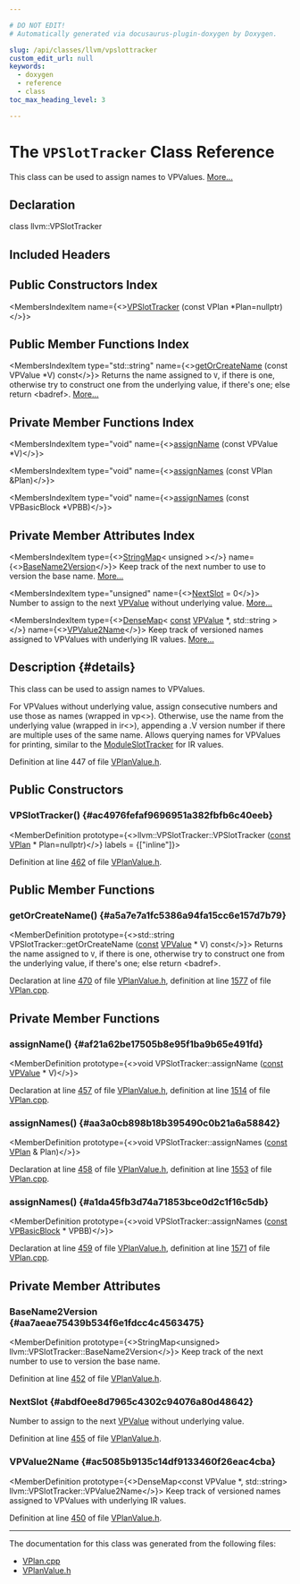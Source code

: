 ```yaml
---

# DO NOT EDIT!
# Automatically generated via docusaurus-plugin-doxygen by Doxygen.

slug: /api/classes/llvm/vpslottracker
custom_edit_url: null
keywords:
  - doxygen
  - reference
  - class
toc_max_heading_level: 3

---
```





# The `VPSlotTracker` Class Reference

<DoxygenPage pluginConfig={pluginConfig}>

This class can be used to assign names to VPValues. <a href="#details">More...</a>

## Declaration

<CodeBlock>class llvm::VPSlotTracker</CodeBlock>

## Included Headers

<IncludesList>
<IncludesListItem
  filePath="Transforms/Vectorize/VPlanValue.h"
  permalink="/docs/api/files/lib/lib/transforms/lib/transforms/vectorize/vplanvalue-h"
  isLocal="true" />
</IncludesList>

## Public Constructors Index

<MembersIndex>

<MembersIndexItem
  name={<><a href="#ac4976fefaf9696951a382fbfb6c40eeb">VPSlotTracker</a> (const VPlan &#42;Plan=nullptr)</>}>
</MembersIndexItem>

</MembersIndex>

## Public Member Functions Index

<MembersIndex>

<MembersIndexItem
  type="std::string"
  name={<><a href="#a5a7e7a1fc5386a94fa15cc6e157d7b79">getOrCreateName</a> (const VPValue &#42;V) const</>}>
Returns the name assigned to <code>V</code>, if there is one, otherwise try to construct one from the underlying value, if there&#39;s one; else return &lt;badref&gt;. <a href="#a5a7e7a1fc5386a94fa15cc6e157d7b79">More...</a>
</MembersIndexItem>

</MembersIndex>

## Private Member Functions Index

<MembersIndex>

<MembersIndexItem
  type="void"
  name={<><a href="#af21a62be17505b8e95f1ba9b65e491fd">assignName</a> (const VPValue &#42;V)</>}>
</MembersIndexItem>

<MembersIndexItem
  type="void"
  name={<><a href="#aa3a0cb898b18b395490c0b21a6a58842">assignNames</a> (const VPlan &amp;Plan)</>}>
</MembersIndexItem>

<MembersIndexItem
  type="void"
  name={<><a href="#a1da45fb3d74a71853bce0d2c1f16c5db">assignNames</a> (const VPBasicBlock &#42;VPBB)</>}>
</MembersIndexItem>

</MembersIndex>

## Private Member Attributes Index

<MembersIndex>

<MembersIndexItem
  type={<><a href="/docs/api/classes/llvm/stringmap">StringMap</a>&lt; unsigned &gt;</>}
  name={<><a href="#aa7aeae75439b534f6e1fdcc4c4563475">BaseName2Version</a></>}>
Keep track of the next number to use to version the base name. <a href="#aa7aeae75439b534f6e1fdcc4c4563475">More...</a>
</MembersIndexItem>

<MembersIndexItem
  type="unsigned"
  name={<><a href="#abdf0ee8d7965c4302c94076a80d48642">NextSlot</a> = 0</>}>
Number to assign to the next <a href="/docs/api/classes/llvm/vpvalue">VPValue</a> without underlying value. <a href="#abdf0ee8d7965c4302c94076a80d48642">More...</a>
</MembersIndexItem>

<MembersIndexItem
  type={<><a href="/docs/api/classes/llvm/densemap">DenseMap</a>&lt; <a href="/docs/api/files/lib/lib/target/lib/target/aarch64/aarch64promoteconstant-cpp/#a90f8350fecae261c25be85d38b451bff">const</a> <a href="/docs/api/classes/llvm/vpvalue">VPValue</a> &#42;, std::string &gt;</>}
  name={<><a href="#ac5085b9135c14df9133460f26eac4cba">VPValue2Name</a></>}>
Keep track of versioned names assigned to VPValues with underlying IR values. <a href="#ac5085b9135c14df9133460f26eac4cba">More...</a>
</MembersIndexItem>

</MembersIndex>

## Description {#details}

This class can be used to assign names to VPValues.

For VPValues without underlying value, assign consecutive numbers and use those as names (wrapped in vp&lt;&gt;). Otherwise, use the name from the underlying value (wrapped in ir&lt;&gt;), appending a .V version number if there are multiple uses of the same name. Allows querying names for VPValues for printing, similar to the <a href="/docs/api/classes/llvm/moduleslottracker">ModuleSlotTracker</a> for IR values.

Definition at line 447 of file <a href="/docs/api/files/lib/lib/transforms/lib/transforms/vectorize/vplanvalue-h">VPlanValue.h</a>.

<SectionDefinition>

## Public Constructors

### VPSlotTracker() {#ac4976fefaf9696951a382fbfb6c40eeb}

<MemberDefinition
  prototype={<>llvm::VPSlotTracker::VPSlotTracker (<a href="/docs/api/files/lib/lib/target/lib/target/aarch64/aarch64promoteconstant-cpp/#a90f8350fecae261c25be85d38b451bff">const</a> <a href="/docs/api/classes/llvm/vplan">VPlan</a> &#42; Plan=nullptr)</>}
  labels = {["inline"]}>

Definition at line <a href="/docs/api/files/lib/lib/transforms/lib/transforms/vectorize/vplanvalue-h/#l00462">462</a> of file <a href="/docs/api/files/lib/lib/transforms/lib/transforms/vectorize/vplanvalue-h">VPlanValue.h</a>.
</MemberDefinition>

</SectionDefinition>

<SectionDefinition>

## Public Member Functions

### getOrCreateName() {#a5a7e7a1fc5386a94fa15cc6e157d7b79}

<MemberDefinition
  prototype={<>std::string VPSlotTracker::getOrCreateName (<a href="/docs/api/files/lib/lib/target/lib/target/aarch64/aarch64promoteconstant-cpp/#a90f8350fecae261c25be85d38b451bff">const</a> <a href="/docs/api/classes/llvm/vpvalue">VPValue</a> &#42; V) const</>}>
Returns the name assigned to <code>V</code>, if there is one, otherwise try to construct one from the underlying value, if there&#39;s one; else return &lt;badref&gt;.

Declaration at line <a href="/docs/api/files/lib/lib/transforms/lib/transforms/vectorize/vplanvalue-h/#l00470">470</a> of file <a href="/docs/api/files/lib/lib/transforms/lib/transforms/vectorize/vplanvalue-h">VPlanValue.h</a>, definition at line <a href="/docs/api/files/lib/lib/transforms/lib/transforms/vectorize/vplan-cpp/#l01577">1577</a> of file <a href="/docs/api/files/lib/lib/transforms/lib/transforms/vectorize/vplan-cpp">VPlan.cpp</a>.
</MemberDefinition>

</SectionDefinition>

<SectionDefinition>

## Private Member Functions

### assignName() {#af21a62be17505b8e95f1ba9b65e491fd}

<MemberDefinition
  prototype={<>void VPSlotTracker::assignName (<a href="/docs/api/files/lib/lib/target/lib/target/aarch64/aarch64promoteconstant-cpp/#a90f8350fecae261c25be85d38b451bff">const</a> <a href="/docs/api/classes/llvm/vpvalue">VPValue</a> &#42; V)</>}>

Declaration at line <a href="/docs/api/files/lib/lib/transforms/lib/transforms/vectorize/vplanvalue-h/#l00457">457</a> of file <a href="/docs/api/files/lib/lib/transforms/lib/transforms/vectorize/vplanvalue-h">VPlanValue.h</a>, definition at line <a href="/docs/api/files/lib/lib/transforms/lib/transforms/vectorize/vplan-cpp/#l01514">1514</a> of file <a href="/docs/api/files/lib/lib/transforms/lib/transforms/vectorize/vplan-cpp">VPlan.cpp</a>.
</MemberDefinition>

### assignNames() {#aa3a0cb898b18b395490c0b21a6a58842}

<MemberDefinition
  prototype={<>void VPSlotTracker::assignNames (<a href="/docs/api/files/lib/lib/target/lib/target/aarch64/aarch64promoteconstant-cpp/#a90f8350fecae261c25be85d38b451bff">const</a> <a href="/docs/api/classes/llvm/vplan">VPlan</a> &amp; Plan)</>}>

Declaration at line <a href="/docs/api/files/lib/lib/transforms/lib/transforms/vectorize/vplanvalue-h/#l00458">458</a> of file <a href="/docs/api/files/lib/lib/transforms/lib/transforms/vectorize/vplanvalue-h">VPlanValue.h</a>, definition at line <a href="/docs/api/files/lib/lib/transforms/lib/transforms/vectorize/vplan-cpp/#l01553">1553</a> of file <a href="/docs/api/files/lib/lib/transforms/lib/transforms/vectorize/vplan-cpp">VPlan.cpp</a>.
</MemberDefinition>

### assignNames() {#a1da45fb3d74a71853bce0d2c1f16c5db}

<MemberDefinition
  prototype={<>void VPSlotTracker::assignNames (<a href="/docs/api/files/lib/lib/target/lib/target/aarch64/aarch64promoteconstant-cpp/#a90f8350fecae261c25be85d38b451bff">const</a> <a href="/docs/api/classes/llvm/vpbasicblock">VPBasicBlock</a> &#42; VPBB)</>}>

Declaration at line <a href="/docs/api/files/lib/lib/transforms/lib/transforms/vectorize/vplanvalue-h/#l00459">459</a> of file <a href="/docs/api/files/lib/lib/transforms/lib/transforms/vectorize/vplanvalue-h">VPlanValue.h</a>, definition at line <a href="/docs/api/files/lib/lib/transforms/lib/transforms/vectorize/vplan-cpp/#l01571">1571</a> of file <a href="/docs/api/files/lib/lib/transforms/lib/transforms/vectorize/vplan-cpp">VPlan.cpp</a>.
</MemberDefinition>

</SectionDefinition>

<SectionDefinition>

## Private Member Attributes

### BaseName2Version {#aa7aeae75439b534f6e1fdcc4c4563475}

<MemberDefinition
  prototype={<>StringMap&lt;unsigned&gt; llvm::VPSlotTracker::BaseName2Version</>}>
Keep track of the next number to use to version the base name.

Definition at line <a href="/docs/api/files/lib/lib/transforms/lib/transforms/vectorize/vplanvalue-h/#l00452">452</a> of file <a href="/docs/api/files/lib/lib/transforms/lib/transforms/vectorize/vplanvalue-h">VPlanValue.h</a>.
</MemberDefinition>

### NextSlot {#abdf0ee8d7965c4302c94076a80d48642}

<MemberDefinition
  prototype="unsigned llvm::VPSlotTracker::NextSlot = 0">
Number to assign to the next <a href="/docs/api/classes/llvm/vpvalue">VPValue</a> without underlying value.

Definition at line <a href="/docs/api/files/lib/lib/transforms/lib/transforms/vectorize/vplanvalue-h/#l00455">455</a> of file <a href="/docs/api/files/lib/lib/transforms/lib/transforms/vectorize/vplanvalue-h">VPlanValue.h</a>.
</MemberDefinition>

### VPValue2Name {#ac5085b9135c14df9133460f26eac4cba}

<MemberDefinition
  prototype={<>DenseMap&lt;const VPValue &#42;, std::string&gt; llvm::VPSlotTracker::VPValue2Name</>}>
Keep track of versioned names assigned to VPValues with underlying IR values.

Definition at line <a href="/docs/api/files/lib/lib/transforms/lib/transforms/vectorize/vplanvalue-h/#l00450">450</a> of file <a href="/docs/api/files/lib/lib/transforms/lib/transforms/vectorize/vplanvalue-h">VPlanValue.h</a>.
</MemberDefinition>

</SectionDefinition>

<hr/>

The documentation for this class was generated from the following files:

<ul>
<li><a href="/docs/api/files/lib/lib/transforms/lib/transforms/vectorize/vplan-cpp">VPlan.cpp</a></li>
<li><a href="/docs/api/files/lib/lib/transforms/lib/transforms/vectorize/vplanvalue-h">VPlanValue.h</a></li>
</ul>

</DoxygenPage>
